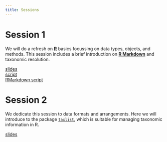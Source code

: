 ```yaml
---
title: Sessions
---
```


# Session 1

We will do a refresh on [**R**](https://cran.r-project.org/) basics focussing on data types, objects, and
methods.
This session includes a brief introduction on [**R
Markdown**](https://rmarkdown.rstudio.com/) and taxonomic resolution.

[slides](documents/vegetation-1.pdf)\
[script](documents/session-1.R)\
[RMarkdown
script](https://raw.githubusercontent.com/kamapu/r-vegetation/master/documents/my_markdown.Rmd)



# Session 2

We dedicate this session to data formats and arrangements.
Here we will introduce to the
package
[`taxlist`](https://docs.ropensci.org/taxlist/), which is suitable for
managing taxonomic information in R.

[slides](documents/vegetation-2.pdf)

<!--

[script](documents/session-2.R)

# Session 3

This session is about assessing environmental and taxonomic information at each
vegetation-plot observation.
Here, we will make use of some background on descriptive statistics.

[slides](documents/vegetation-3.pdf)

[script](documents/session-3.R)

# Session 4

It is time to get more advance skills on working with
[**R Markdown**](https://rmarkdown.rstudio.com/).
We will also work with aggregating information to clusters of plots.

[slides](documents/vegetation-4.pdf)

[script](documents/session-4.R)

# Session 5

We will do some hypothesis tests and multivariate statistical analysis.
To conclude this workshop, you will be asked to provide some feedback for
future events.

[slides](documents/vegetation-5.pdf)

[script](documents/session-5.R)

-->

